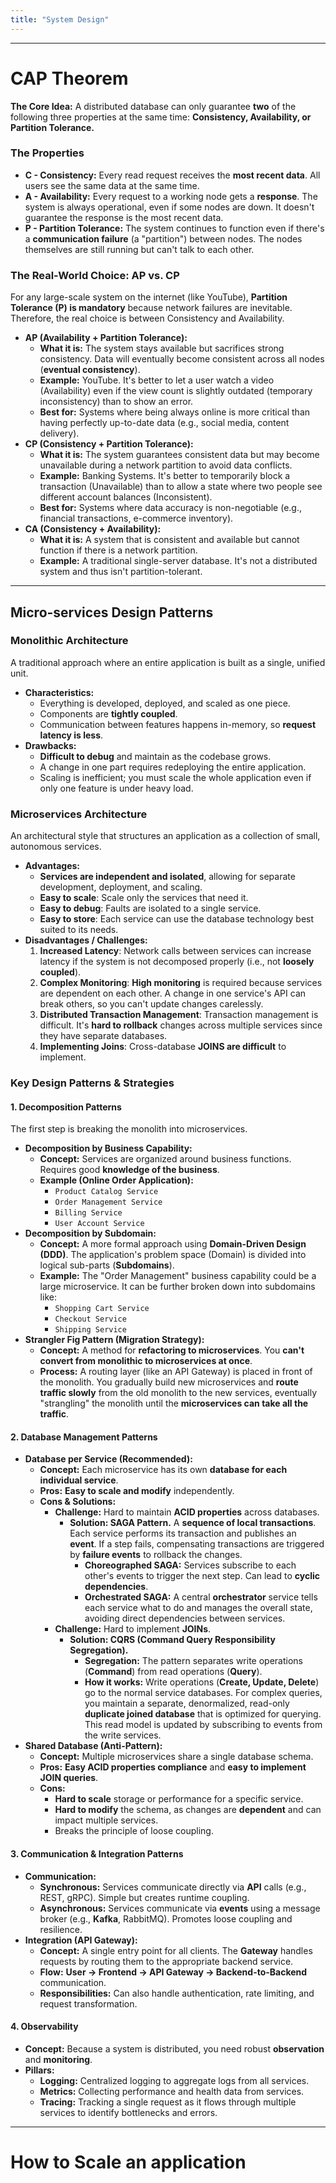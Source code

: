 ```yaml
---
title: "System Design"
---
```



---

# CAP Theorem

**The Core Idea:** A distributed database can only guarantee **two** of the following three properties at the same time: **Consistency, Availability, or Partition Tolerance.**

### The Properties

* **C - Consistency:** Every read request receives the **most recent data**. All users see the same data at the same time.
* **A - Availability:** Every request to a working node gets a **response**. The system is always operational, even if some nodes are down. It doesn't guarantee the response is the most recent data.
* **P - Partition Tolerance:** The system continues to function even if there's a **communication failure** (a "partition") between nodes. The nodes themselves are still running but can't talk to each other.

### The Real-World Choice: AP vs. CP

For any large-scale system on the internet (like YouTube), **Partition Tolerance (P) is mandatory** because network failures are inevitable. Therefore, the real choice is between Consistency and Availability.

* **AP (Availability + Partition Tolerance):**
    * **What it is:** The system stays available but sacrifices strong consistency. Data will eventually become consistent across all nodes (**eventual consistency**).
    * **Example:** YouTube. It's better to let a user watch a video (Availability) even if the view count is slightly outdated (temporary inconsistency) than to show an error.
    * **Best for:** Systems where being always online is more critical than having perfectly up-to-date data (e.g., social media, content delivery).
* **CP (Consistency + Partition Tolerance):**
    * **What it is:** The system guarantees consistent data but may become unavailable during a network partition to avoid data conflicts.
    * **Example:** Banking Systems. It's better to temporarily block a transaction (Unavailable) than to allow a state where two people see different account balances (Inconsistent).
    * **Best for:** Systems where data accuracy is non-negotiable (e.g., financial transactions, e-commerce inventory).
* **CA (Consistency + Availability):**
    * **What it is:** A system that is consistent and available but cannot function if there is a network partition.
    * **Example:** A traditional single-server database. It's not a distributed system and thus isn't partition-tolerant.

---
## Micro-services Design Patterns

### Monolithic Architecture

A traditional approach where an entire application is built as a single, unified unit.

- **Characteristics:**
    - Everything is developed, deployed, and scaled as one piece.
    - Components are **tightly coupled**.
    - Communication between features happens in-memory, so **request latency is less**.
- **Drawbacks:**
    - **Difficult to debug** and maintain as the codebase grows.
    - A change in one part requires redeploying the entire application.
    - Scaling is inefficient; you must scale the whole application even if only one feature is under heavy load.

### Microservices Architecture

An architectural style that structures an application as a collection of small, autonomous services.

- **Advantages:**
    - **Services are independent and isolated**, allowing for separate development, deployment, and scaling.
    - **Easy to scale**: Scale only the services that need it.
    - **Easy to debug**: Faults are isolated to a single service.
    - **Easy to store**: Each service can use the database technology best suited to its needs.
- **Disadvantages / Challenges:**
    1. **Increased Latency**: Network calls between services can increase latency if the system is not decomposed properly (i.e., not **loosely coupled**).
    2. **Complex Monitoring**: **High monitoring** is required because services are dependent on each other. A change in one service's API can break others, so you can't update changes carelessly.
    3. **Distributed Transaction Management**: Transaction management is difficult. It's **hard to rollback** changes across multiple services since they have separate databases.
    4. **Implementing Joins**: Cross-database **JOINS are difficult** to implement.

### Key Design Patterns & Strategies

#### 1. Decomposition Patterns

The first step is breaking the monolith into microservices.

- **Decomposition by Business Capability:**
    - **Concept:** Services are organized around business functions. Requires good **knowledge of the business**.
    - **Example (Online Order Application):**
        - `Product Catalog Service`
        - `Order Management Service`
        - `Billing Service`
        - `User Account Service`
- **Decomposition by Subdomain:**
    - **Concept:** A more formal approach using **Domain-Driven Design (DDD)**. The application's problem space (Domain) is divided into logical sub-parts (**Subdomains**).
    - **Example:** The "Order Management" business capability could be a large microservice. It can be further broken down into subdomains like:
        - `Shopping Cart Service`
        - `Checkout Service`
        - `Shipping Service`
- **Strangler Fig Pattern (Migration Strategy):**
    - **Concept:** A method for **refactoring to microservices**. You **can't convert from monolithic to microservices at once**.
    - **Process:** A routing layer (like an API Gateway) is placed in front of the monolith. You gradually build new microservices and **route traffic slowly** from the old monolith to the new services, eventually "strangling" the monolith until the **microservices can take all the traffic**.

#### 2. Database Management Patterns

- **Database per Service (Recommended):**
    - **Concept:** Each microservice has its own **database for each individual service**.
    - **Pros:** **Easy to scale and modify** independently.
    - **Cons & Solutions:**
        - **Challenge:** Hard to maintain **ACID properties** across databases.
            - **Solution: SAGA Pattern.** A **sequence of local transactions**. Each service performs its transaction and publishes an **event**. If a step fails, compensating transactions are triggered by **failure events** to rollback the changes.
                - **Choreographed SAGA:** Services subscribe to each other's events to trigger the next step. Can lead to **cyclic dependencies**.
                - **Orchestrated SAGA:** A central **orchestrator** service tells each service what to do and manages the overall state, avoiding direct dependencies between services.
        - **Challenge:** Hard to implement **JOINs**.
            - **Solution: CQRS (Command Query Responsibility Segregation).**
                - **Segregation:** The pattern separates write operations (**Command**) from read operations (**Query**).
                - **How it works:** Write operations (**Create, Update, Delete**) go to the normal service databases. For complex queries, you maintain a separate, denormalized, read-only **duplicate joined database** that is optimized for querying. This read model is updated by subscribing to events from the write services.
- **Shared Database (Anti-Pattern):**
    - **Concept:** Multiple microservices share a single database schema.
    - **Pros:** **Easy ACID properties compliance** and **easy to implement JOIN queries**.
    - **Cons:**
        - **Hard to scale** storage or performance for a specific service.
        - **Hard to modify** the schema, as changes are **dependent** and can impact multiple services.
        - Breaks the principle of loose coupling.

#### 3. Communication & Integration Patterns

- **Communication:**
    - **Synchronous:** Services communicate directly via **API** calls (e.g., REST, gRPC). Simple but creates runtime coupling.
    - **Asynchronous:** Services communicate via **events** using a message broker (e.g., **Kafka**, RabbitMQ). Promotes loose coupling and resilience.
- **Integration (API Gateway):**
    - **Concept:** A single entry point for all clients. The **Gateway** handles requests by routing them to the appropriate backend service.
    - **Flow:** **User -&gt; Frontend -&gt; API Gateway -&gt; Backend-to-Backend** communication.
    - **Responsibilities:** Can also handle authentication, rate limiting, and request transformation.

#### 4. Observability

- **Concept:** Because a system is distributed, you need robust **observation** and **monitoring**.
- **Pillars:**
    - **Logging:** Centralized logging to aggregate logs from all services.
    - **Metrics:** Collecting performance and health data from services.
    - **Tracing:** Tracking a single request as it flows through multiple services to identify bottlenecks and errors.

---
# How to Scale an application

